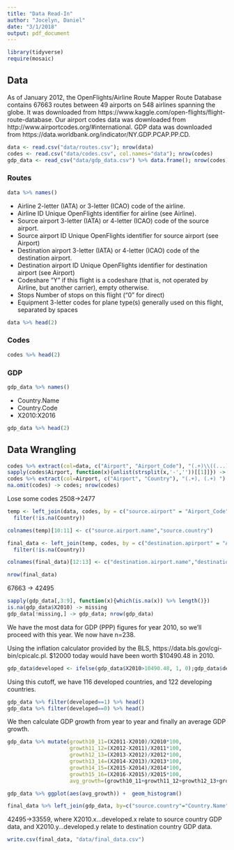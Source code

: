```yaml
---
title: "Data Read-In"
author: "Jocelyn, Daniel"
date: "3/1/2018"
output: pdf_document
---
```


```r
library(tidyverse)
require(mosaic)
```

## Data

As of January 2012, the OpenFlights/Airline Route Mapper Route Database contains 67663 routes between 49 airports on 548 airlines spanning the globe. It was downloaded from https://www.kaggle.com/open-flights/flight-route-database. Our airport codes data was downloaded from http://www.airportcodes.org/#international. GDP data was downloaded from https://data.worldbank.org/indicator/NY.GDP.PCAP.PP.CD. 

```r
data <- read.csv("data/routes.csv"); nrow(data)
codes <- read.csv("data/codes.csv", col.names="data"); nrow(codes)
gdp_data <- read_csv("data/gdp_data.csv") %>% data.frame(); nrow(codes)
```

### Routes

```r
data %>% names()
```

- Airline 2-letter (IATA) or 3-letter (ICAO) code of the airline.
- Airline ID Unique OpenFlights identifier for airline (see Airline).
- Source airport 3-letter (IATA) or 4-letter (ICAO) code of the source airport.
- Source airport ID Unique OpenFlights identifier for source airport (see Airport)
- Destination airport 3-letter (IATA) or 4-letter (ICAO) code of the destination airport.
- Destination airport ID Unique OpenFlights identifier for destination airport (see Airport)
- Codeshare "Y" if this flight is a codeshare (that is, not operated by Airline, but another carrier), empty otherwise.
- Stops Number of stops on this flight ("0" for direct)
- Equipment 3-letter codes for plane type(s) generally used on this flight, separated by spaces

```r
data %>% head(2)
```

### Codes

```r
codes %>% head(2)
```

### GDP

```r
gdp_data %>% names()
```

- Country.Name
- Country.Code
- X2010:X2016

```r
gdp_data %>% head(2)
```


## Data Wrangling

```r
codes %>% extract(col=data, c("Airport", "Airport_Code"), "(.+)\\((...)\\)") -> codes
sapply(codes$Airport, function(x){unlist(strsplit(x,'-',''))[[1]]}) -> codes$Airport
codes %>% extract(col=Airport, c("Airport", "Country"), "(.+), (.+) ") -> codes
na.omit(codes) -> codes; nrow(codes)
```

Lose some codes 2508->2477

```r
temp <- left_join(data, codes, by = c("source.airport" = "Airport_Code")) %>%
  filter(!is.na(Country))

colnames(temp)[10:11] <- c("source.airport.name","source.country")

final_data <- left_join(temp, codes, by = c("destination.apirport" = "Airport_Code")) %>% 
  filter(!is.na(Country))

colnames(final_data)[12:13] <- c("destination.airport.name","destination.country")

nrow(final_data)
```

67663 -> 42495

```r
sapply(gdp_data[,3:9], function(x){which(is.na(x)) %>% length()})
is.na(gdp_data$X2010) -> missing
gdp_data[!missing,] -> gdp_data; nrow(gdp_data)
```

We have the most data for GDP  (PPP) figures for year 2010, so we'll proceed with this year. We now have n=238.

Using the inflation calculator provided by the BLS, https://data.bls.gov/cgi-bin/cpicalc.pl. \$12000 today would have been worth \$10490.48 in 2010.

```r
gdp_data$developed <- ifelse(gdp_data$X2010>10490.48, 1, 0);gdp_data$developed %>% table()
```

Using this cutoff, we have 116 developed countries, and 122 developing countries.

```r
gdp_data %>% filter(developed==1) %>% head()
gdp_data %>% filter(developed==0) %>% head()
```

We then calculate GDP growth from year to year and finally an average GDP growth.

```r
gdp_data %>% mutate(growth10_11=(X2011-X2010)/X2010*100,
                    growth11_12=(X2012-X2011)/X2011*100,
                    growth12_13=(X2013-X2012)/X2012*100,
                    growth13_14=(X2014-X2013)/X2013*100,
                    growth14_15=(X2015-X2014)/X2014*100,
                    growth15_16=(X2016-X2015)/X2015*100,
                    avg_growth=(growth10_11+growth11_12+growth12_13+growth13_14+growth14_15+growth15_16)/6) -> gdp_data
```

```r
gdp_data %>% ggplot(aes(avg_growth)) +  geom_histogram()
```


```r
final_data %>% left_join(gdp_data, by=c("source.country"="Country.Name")) %>% filter(!is.na(Country.Code)) %>% left_join(gdp_data, by=c("destination.country"="Country.Name")) %>% filter(!is.na(Country.Code.y)) -> final_data; nrow(final_data)
```

42495->33559, where X2010.x...developed.x relate to source country GDP data, and X2010.y...developed.y relate to destination country GDP data.




```r
write.csv(final_data, "data/final_data.csv")
```

